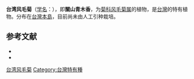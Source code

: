{{Speciesbox
| name = 台湾风毛菊
| status = 
| status_system = 
| image =
| genus = Saussurea
| species = kanzanensis
| authority = Kitam.
}}

'''台湾风毛菊'''（[[学名|学名]]：{{lang|la|''Saussurea kanzanensis''}}），即'''關山青木香'''，为[[菊科|菊科]][[风毛菊属|风毛菊属]]的植物，是[[台灣|台灣]]的特有植物。分布在[[台灣島|台灣本島]]，目前尚未由人工引种栽培。

== 参考文献 ==

* {{cite web| url =http://www.bioinfo.cn/db05/KmzwSpecies.php?action=view&id=4547| title =台湾风毛菊| work =《中国高等植物数据库全库》| publisher =中国科学院微生物研究所| author =昆明植物研究所| accessdate =2009-02-24| deadurl =yes| archiveurl =https://web.archive.org/web/20160305030658/http://www.bioinfo.cn/db05/KmzwSpecies.php?action=view&id=4547| archivedate =2016-03-05}}
* {{TaiBNET| zh=關山青木香 | id=202550 | binomial=Saussurea kanzanensis | authority=Kitam., 1939 | var= | accessdate=2013-01-24}}
{{Taxonbar|from=Q10914552}}

[[Category:风毛菊属|台湾风毛菊]]
[[Category:台灣特有種|Category:台灣特有種]]


{{植物小作品}}